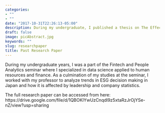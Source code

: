 ```yaml
---
categories:
- ""
- ""
date: "2017-10-31T22:26:13-05:00"
description: During my undergraduate, I published a thesis on The Effect of CEO Profile and Company Statistics on Envrionmental and Social Disclosures in the Japanese Industrials Sector.
draft: false
image: picAbstract.jpg
keywords: ""
slug: researchpaper
title: Past Research Paper 
---
```


During my undergraduate years, I was a part of the Fintech and People Analytics seminar where I specialized in data science applied to human resources and finance. As a culmination of my studies at the seminar, I worked with my professor to analyze trends in ESG decision making in Japan and how it is affected by leadership and company statistics. 

The full research paper can be accessed from here:  https://drive.google.com/file/d/1QBOKlYwUzCnqdl9z5xtaRzJrOjYSe-nZ/view?usp=sharing
